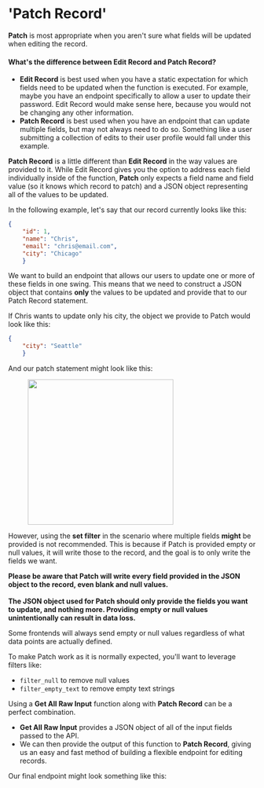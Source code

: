 # 'Patch Record'

**Patch** is most appropriate when you aren't sure what fields will be updated when editing the record.

#### What's the difference between Edit Record and Patch Record?

* **Edit Record** is best used when you have a static expectation for which fields need to be updated when the function is executed. For example, maybe you have an endpoint specifically to allow a user to update their password. Edit Record would make sense here, because you would not be changing any other information.
* **Patch Record** is best used when you have an endpoint that can update multiple fields, but may not always need to do so. Something like a user submitting a collection of edits to their user profile would fall under this example.

**Patch Record** is a little different than **Edit Record** in the way values are provided to it. While Edit Record gives you the option to address each field individually inside of the function, **Patch** only expects a field name and field value (so it knows which record to patch) and a JSON object representing all of the values to be updated.

In the following example, let's say that our record currently looks like this:

```json
{
    "id": 1,
    "name": "Chris",
    "email": "chris@email.com",
    "city": "Chicago"
    }
```

We want to build an endpoint that allows our users to update one or more of these fields in one swing. This means that we need to construct a JSON object that contains **only** the values to be updated and provide that to our Patch Record statement.

If Chris wants to update only his city, the object we provide to Patch would look like this:

```json
{
    "city": "Seattle"
    }
```

And our patch statement might look like this:

<figure><img src="../../..//assets/CleanShot 2024-09-10 at 06.07.16.png" alt="" width="296" /><figcaption></figcaption></figure>

However, using the **set filter** in the scenario where multiple fields **might** be provided is not recommended. This is because if Patch is provided empty or null values, it will write those to the record, and the goal is to only write the fields we want.

<Danger>

**Please be aware that Patch will write every field provided in the JSON object to the record, even blank and null values.**\
\
**The JSON object used for Patch should only provide the fields you want to update, and nothing more. Providing empty or null values unintentionally can result in data loss.**

</Danger>

<Warning>

Some frontends will always send empty or null values regardless of what data points are actually defined.

To make Patch work as it is normally expected, you'll want to leverage filters like:

* `filter_null` to remove null values
* `filter_empty_text` to remove empty text strings

</Warning>

Using a **Get All Raw Input** function along with **Patch Record** can be a perfect combination.

* **Get All Raw Input** provides a JSON object of all of the input fields passed to the API.
* We can then provide the output of this function to **Patch Record**, giving us an easy and fast method of building a flexible endpoint for editing records.

Our final endpoint might look something like this:

<figure><img src="../../..//assets/CleanShot 2024-09-10 at 06.11.02.png" alt="" /><figcaption></figcaption></figure>

<figure><img src="../../..//assets/CleanShot 2024-09-10 at 06.11.28.png" alt="" /><figcaption></figcaption></figure>
